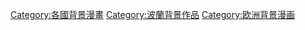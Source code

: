 [[Category:各國背景漫畫|Category:各國背景漫畫]]
[[Category:波蘭背景作品|Category:波蘭背景作品]]
[[Category:欧洲背景漫画|Category:欧洲背景漫画]]